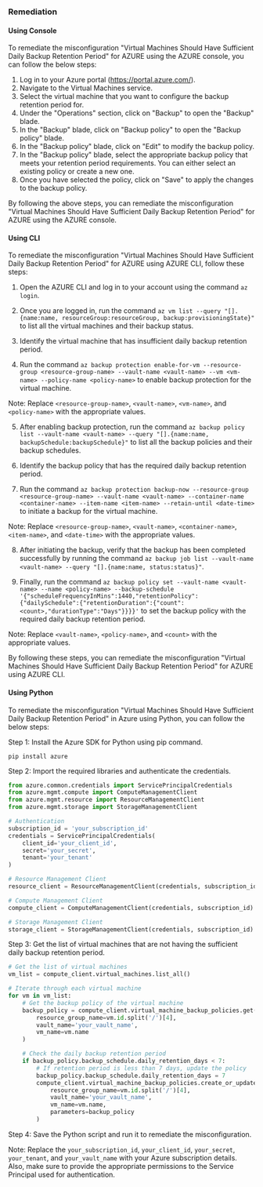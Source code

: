 ### Remediation

#### Using Console

To remediate the misconfiguration "Virtual Machines Should Have Sufficient Daily Backup Retention Period" for AZURE using the AZURE console, you can follow the below steps:

1. Log in to your Azure portal (https://portal.azure.com/).
2. Navigate to the Virtual Machines service.
3. Select the virtual machine that you want to configure the backup retention period for.
4. Under the "Operations" section, click on "Backup" to open the "Backup" blade.
5. In the "Backup" blade, click on "Backup policy" to open the "Backup policy" blade.
6. In the "Backup policy" blade, click on "Edit" to modify the backup policy.
7. In the "Backup policy" blade, select the appropriate backup policy that meets your retention period requirements. You can either select an existing policy or create a new one.
8. Once you have selected the policy, click on "Save" to apply the changes to the backup policy.

By following the above steps, you can remediate the misconfiguration "Virtual Machines Should Have Sufficient Daily Backup Retention Period" for AZURE using the AZURE console.

#### Using CLI

To remediate the misconfiguration "Virtual Machines Should Have Sufficient Daily Backup Retention Period" for AZURE using AZURE CLI, follow these steps:

1. Open the AZURE CLI and log in to your account using the command `az login`.

2. Once you are logged in, run the command `az vm list --query "[].{name:name, resourceGroup:resourceGroup, backup:provisioningState}"` to list all the virtual machines and their backup status.

3. Identify the virtual machine that has insufficient daily backup retention period.

4. Run the command `az backup protection enable-for-vm --resource-group <resource-group-name> --vault-name <vault-name> --vm <vm-name> --policy-name <policy-name>` to enable backup protection for the virtual machine.

Note: Replace `<resource-group-name>`, `<vault-name>`, `<vm-name>`, and `<policy-name>` with the appropriate values.

5. After enabling backup protection, run the command `az backup policy list --vault-name <vault-name> --query "[].{name:name, backupSchedule:backupSchedule}"` to list all the backup policies and their backup schedules.

6. Identify the backup policy that has the required daily backup retention period.

7. Run the command `az backup protection backup-now --resource-group <resource-group-name> --vault-name <vault-name> --container-name <container-name> --item-name <item-name> --retain-until <date-time>` to initiate a backup for the virtual machine.

Note: Replace `<resource-group-name>`, `<vault-name>`, `<container-name>`, `<item-name>`, and `<date-time>` with the appropriate values.

8. After initiating the backup, verify that the backup has been completed successfully by running the command `az backup job list --vault-name <vault-name> --query "[].{name:name, status:status}"`.

9. Finally, run the command `az backup policy set --vault-name <vault-name> --name <policy-name> --backup-schedule '{"scheduleFrequencyInMins":1440,"retentionPolicy":{"dailySchedule":{"retentionDuration":{"count":<count>,"durationType":"Days"}}}}'` to set the backup policy with the required daily backup retention period.

Note: Replace `<vault-name>`, `<policy-name>`, and `<count>` with the appropriate values.

By following these steps, you can remediate the misconfiguration "Virtual Machines Should Have Sufficient Daily Backup Retention Period" for AZURE using AZURE CLI.

#### Using Python

To remediate the misconfiguration "Virtual Machines Should Have Sufficient Daily Backup Retention Period" in Azure using Python, you can follow the below steps:

Step 1: Install the Azure SDK for Python using pip command.

```
pip install azure
```

Step 2: Import the required libraries and authenticate the credentials.

```python
from azure.common.credentials import ServicePrincipalCredentials
from azure.mgmt.compute import ComputeManagementClient
from azure.mgmt.resource import ResourceManagementClient
from azure.mgmt.storage import StorageManagementClient

# Authentication
subscription_id = 'your_subscription_id'
credentials = ServicePrincipalCredentials(
    client_id='your_client_id',
    secret='your_secret',
    tenant='your_tenant'
)

# Resource Management Client
resource_client = ResourceManagementClient(credentials, subscription_id)

# Compute Management Client
compute_client = ComputeManagementClient(credentials, subscription_id)

# Storage Management Client
storage_client = StorageManagementClient(credentials, subscription_id)
```

Step 3: Get the list of virtual machines that are not having the sufficient daily backup retention period.

```python
# Get the list of virtual machines
vm_list = compute_client.virtual_machines.list_all()

# Iterate through each virtual machine
for vm in vm_list:
    # Get the backup policy of the virtual machine
    backup_policy = compute_client.virtual_machine_backup_policies.get(
        resource_group_name=vm.id.split('/')[4],
        vault_name='your_vault_name',
        vm_name=vm.name
    )

    # Check the daily backup retention period
    if backup_policy.backup_schedule.daily_retention_days < 7:
        # If retention period is less than 7 days, update the policy
        backup_policy.backup_schedule.daily_retention_days = 7
        compute_client.virtual_machine_backup_policies.create_or_update(
            resource_group_name=vm.id.split('/')[4],
            vault_name='your_vault_name',
            vm_name=vm.name,
            parameters=backup_policy
        )
```

Step 4: Save the Python script and run it to remediate the misconfiguration.

Note: Replace the `your_subscription_id`, `your_client_id`, `your_secret`, `your_tenant`, and `your_vault_name` with your Azure subscription details. Also, make sure to provide the appropriate permissions to the Service Principal used for authentication.


